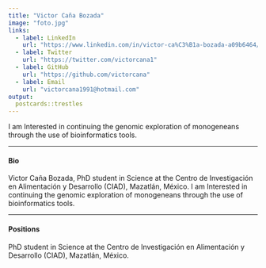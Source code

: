 ```yaml
---
title: "Victor Caña Bozada"
image: "foto.jpg"
links:
  - label: LinkedIn
    url: "https://www.linkedin.com/in/victor-ca%C3%B1a-bozada-a09b6464/"
  - label: Twitter
    url: "https://twitter.com/victorcana1"
  - label: GitHub
    url: "https://github.com/victorcana"
  - label: Email
    url: "victorcana1991@hotmail.com"
output:
  postcards::trestles
---
```


I am Interested in continuing the genomic exploration of monogeneans through the use of bioinformatics tools.

---

#### Bio 

Victor Caña Bozada, PhD student in Science at the Centro de Investigación en Alimentación y Desarrollo (CIAD), Mazatlán, México. I am Interested in continuing the genomic exploration of monogeneans through the use of bioinformatics tools.

---

#### Positions

PhD student in Science at the Centro de Investigación en Alimentación y Desarrollo (CIAD), Mazatlán, México.




